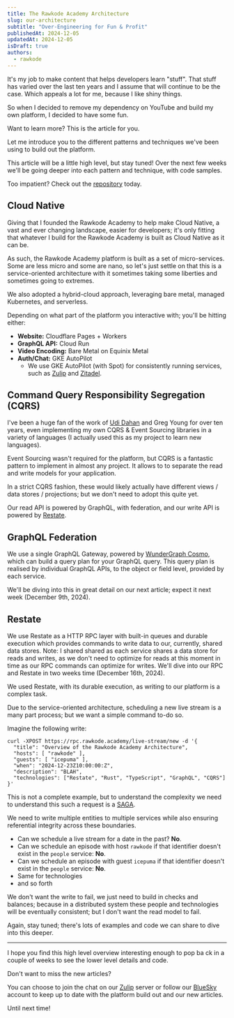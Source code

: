 ```yaml
---
title: The Rawkode Academy Architecture
slug: our-architecture
subtitle: "Over-Engineering for Fun & Profit"
publishedAt: 2024-12-05
updatedAt: 2024-12-05
isDraft: true
authors:
  - rawkode
---
```


It's my job to make content that helps developers learn "stuff". That stuff has varied over the last
ten years and I assume that will continue to be the case. Which appeals a lot for me, because
I like shiny things.

So when I decided to remove my dependency on YouTube and build my own platform, I decided to have
some fun.

Want to learn more? This is the article for you.

Let me introduce you to the different patterns and techniques we've been using to build out the platform.

This article will be a little high level, but stay tuned! Over the next few weeks we'll be going deeper into each pattern and technique, with code samples.

Too impatient? Check out the [repository](https://github.com/RawkodeAcademy/RawkodeAcademy) today.

## Cloud Native

Giving that I founded the Rawkode Academy to help make Cloud Native, a vast and ever changing landscape, easier for developers; it's only fitting that whatever I build for the Rawkode Academy is built as Cloud Native as it can be.

As such, the Rawkode Academy platform is built as a set of micro-services. Some are less micro and some are nano, so let's just settle on that this is a service-oriented architecture with it sometimes taking some liberties and sometimes going to extremes.

We also adopted a hybrid-cloud approach, leveraging bare metal, managed Kubernetes, and serverless.

Depending on what part of the platform you interactive with; you'll be hitting either:

- **Website:** Cloudflare Pages + Workers
- **GraphQL API:** Cloud Run
- **Video Encoding:** Bare Metal on Equinix Metal
- **Auth/Chat:** GKE AutoPilot
    * We use GKE AutoPilot (with Spot) for consistently running services, such as [Zulip](https://zulip.org) and [Zitadel](https://zitadel.com).

## Command Query Responsibility Segregation (CQRS)

I've been a huge fan of the work of [Udi Dahan](https://udidahan.com/) and Greg Young for over ten years, even implementing my own CQRS & Event Sourcing libraries in a variety of languages (I actually used this as my project to learn new languages).

Event Sourcing wasn't required for the platform, but CQRS is a fantastic pattern to implement in almost any project. It allows to to separate the read and write models for your application.

In a strict CQRS fashion, these would likely actually have different views / data stores / projections; but we don't need to adopt this quite yet.

Our read API is powered by GraphQL, with federation, and our write API is powered by [Restate](https://restate.dev).

## GraphQL Federation

We use a single GraphQL Gateway, powered by [WunderGraph Cosmo](https://cosmo.wundergraph.com), which can build a query plan for your GraphQL query. This query plan is realised by individual GraphQL APIs, to the object or field level, provided by each service.

We'll be diving into this in great detail on our next article; expect it next week (December 9th, 2024).

## Restate

We use Restate as a HTTP RPC layer with built-in queues and durable execution which provides commands to write data to our, currently, shared data stores.
Note: I shared shared as each service shares a data store for reads and writes, as we don't need to optimize for reads at this moment in time as our RPC commands can optimize for writes. We'll dive into our RPC and Restate in two weeks time (December 16th, 2024).

We used Restate, with its durable execution, as writing to our platform is a complex task.

Due to the service-oriented architecture, scheduling a new live stream is a many part process; but we want a simple command to-do so.

Imagine the following write:

```shell
curl -XPOST https://rpc.rawkode.academy/live-stream/new -d '{
  "title": "Overview of the Rawkode Academy Architecture",
  "hosts": [ "rawkode" ],
  "guests": [ "icepuma" ],
  "when": "2024-12-23Z10:00:00:Z",
  "description": "BLAH",
  "technologies": ["Restate", "Rust", "TypeScript", "GraphQL", "CQRS"]
}'
```

This is not a complete example, but to understand the complexity we need to understand this such a request is a [SAGA](https://microservices.io/patterns/data/saga.html).

We need to write multiple entities to multiple services while also ensuring referential integrity across these boundaries.

- Can we schedule a live stream for a date in the past? **No**.
- Can we schedule an episode with host `rawkode` if that identifier doesn't exist in the `people` service: **No**.
- Can we schedule an episode with guest `icepuma` if that identifier doesn't exist in the `people` service: **No**.
- Same for technologies
- and so forth

We don't want the write to fail, we just need to build in checks and balances; because in a distributed system these people and technologies will be eventually consistent; but I don't want the read model to fail.

Again, stay tuned; there's lots of examples and code we can share to dive into this deeper.

---

I hope you find this high level overview interesting enough to pop ba ck in a couple of weeks to see the lower level details and code.

Don't want to miss the new articles?

You can choose to join the chat on our [Zulip](https://chat.rawkode.academy) server or follow our [BlueSky](https://bsky.app/profile/rawkode.academy) account to keep up to date with the platform build out and our new articles.

Until next time!

